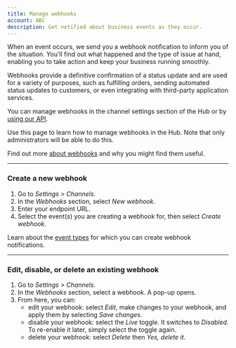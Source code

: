```yaml
---
title: Manage webhooks
account: ABC
description: Get notified about business events as they occur.
---
```


When an event occurs, we send you a webhook notification to inform you of the situation. You'll find out what happened and the type of issue at hand, enabling you to take action and keep your business running smoothly.

Webhooks provide a definitive confirmation of a status update and are used for a variety of purposes, such as fulfilling orders, sending automated status updates to customers, or even integrating with third-party application services.

You can manage webhooks in the channel settings section of the Hub or by [using our API](/reporting-and-insights/webhooks/webhook-management).

Use this page to learn how to manage webhooks in the Hub. Note that only administrators will be able to do this.

<TipBox variant="tip">

Find out more [about webhooks](/reporting-and-insights/webhooks) and why you might find them useful.

</TipBox>

---

### Create a new webhook

1.  Go to _Settings > Channels_.
2.  In the _Webhooks_ section, select _New webhook_.
3.  Enter your endpoint URL.
4.  Select the event(s) you are creating a webhook for, then select _Create webhook_.

<TipBox variant="tip">

Learn about the [event types](/reporting-and-insights/events-api/event-types) for which you can create webhook notifications.

</TipBox>

---

### Edit, disable, or delete an existing webhook

1.  Go to _Settings > Channels_.
2.  In the _Webhooks_ section, select a webhook. A pop-up opens.
3.  From here, you can:
    *   edit your webhook: select _Edit_, make changes to your webhook, and apply them by selecting _Save changes_.
    *   disable your webhook: select the _Live_ toggle. It switches to _Disabled_. To re-enable it later, simply select the toggle again.
    *   delete your webhook: select _Delete_ then _Yes, delete it_.
